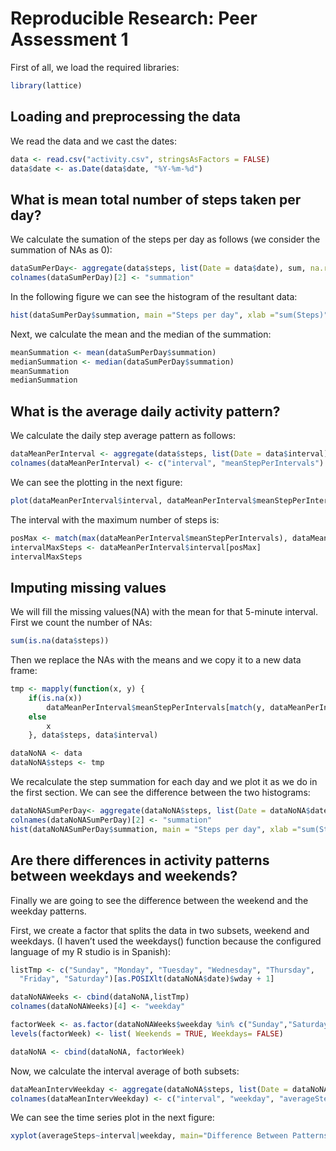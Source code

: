 # Reproducible Research: Peer Assessment 1
First of all, we load the required libraries:

```r
library(lattice)
```



## Loading and preprocessing the data
We read the data and we cast the dates:

```r
data <- read.csv("activity.csv", stringsAsFactors = FALSE)
data$date <- as.Date(data$date, "%Y-%m-%d")
```


## What is mean total number of steps taken per day?

We calculate the sumation of the steps per day as follows (we consider the summation of NAs as 0):

```r
dataSumPerDay<- aggregate(data$steps, list(Date = data$date), sum, na.rm = T)
colnames(dataSumPerDay)[2] <- "summation"
```

In the following figure we can see the histogram of the resultant data:
```r
hist(dataSumPerDay$summation, main ="Steps per day", xlab ="sum(Steps)")
````

Next, we calculate the mean and the median of the summation: 
```r
meanSummation <- mean(dataSumPerDay$summation)
medianSummation <- median(dataSumPerDay$summation)
meanSummation
medianSummation
```

## What is the average daily activity pattern?

We calculate the daily step average pattern as follows:  

```r
dataMeanPerInterval <- aggregate(data$steps, list(Date = data$interval),mean,na.rm = T)
colnames(dataMeanPerInterval) <- c("interval", "meanStepPerIntervals")
```

We can see the plotting in the next figure:
```r
plot(dataMeanPerInterval$interval, dataMeanPerInterval$meanStepPerIntervals, type = "l", xlab = "Interval", ylab = "Step Mean", main = "Step average by interval")
```

The interval with the maximum number of steps is:
```r
posMax <- match(max(dataMeanPerInterval$meanStepPerIntervals), dataMeanPerInterval$meanStepPerIntervals)
intervalMaxSteps <- dataMeanPerInterval$interval[posMax]
intervalMaxSteps
```

## Imputing missing values
We will fill the missing values(NA) with the mean for that 5-minute interval.  
First we count the number of NAs:

```r
sum(is.na(data$steps))
```

Then we replace the NAs with the means and we copy it to a new data frame:

```r
tmp <- mapply(function(x, y) {
    if(is.na(x))
        dataMeanPerInterval$meanStepPerIntervals[match(y, dataMeanPerInterval$interval)]
    else
        x
    }, data$steps, data$interval)

dataNoNA <- data
dataNoNA$steps <- tmp
```

We recalculate the step summation for each day and we plot it as we do in the first section. We can see the difference between the two histograms:

```r
dataNoNASumPerDay<- aggregate(dataNoNA$steps, list(Date = dataNoNA$date), sum, na.rm = T)
colnames(dataNoNASumPerDay)[2] <- "summation"
hist(dataNoNASumPerDay$summation, main = "Steps per day", xlab ="sum(Steps)")
```

## Are there differences in activity patterns between weekdays and weekends?

Finally we are going to see the difference between the weekend and the weekday patterns.

First, we create a factor that splits the data in two subsets, weekend and weekdays. (I haven't used the weekdays() function because the configured language of my R studio is in Spanish):

```r
listTmp <- c("Sunday", "Monday", "Tuesday", "Wednesday", "Thursday", 
  "Friday", "Saturday")[as.POSIXlt(dataNoNA$date)$wday + 1]

dataNoNAWeeks <- cbind(dataNoNA,listTmp)
colnames(dataNoNAWeeks)[4] <- "weekday"

factorWeek <- as.factor(dataNoNAWeeks$weekday %in% c("Sunday","Saturday"))
levels(factorWeek) <- list( Weekends = TRUE, Weekdays= FALSE)

dataNoNA <- cbind(dataNoNA, factorWeek)
```

Now, we calculate the interval average of both subsets:

```r
dataMeanIntervWeekday <- aggregate(dataNoNA$steps, list(Date = dataNoNA$interval, dataNoNA$factorWeek), mean, na.rm = T)
colnames(dataMeanIntervWeekday) <- c("interval", "weekday", "averageSteps")

```

We can see the time series plot in the next figure:
```r
xyplot(averageSteps~interval|weekday, main="Difference Between Patterns", ylab="Number of steps", xlab="Interval", data = dataMeanIntervWeekday, type = 'l', layout = c(1,2))
```
